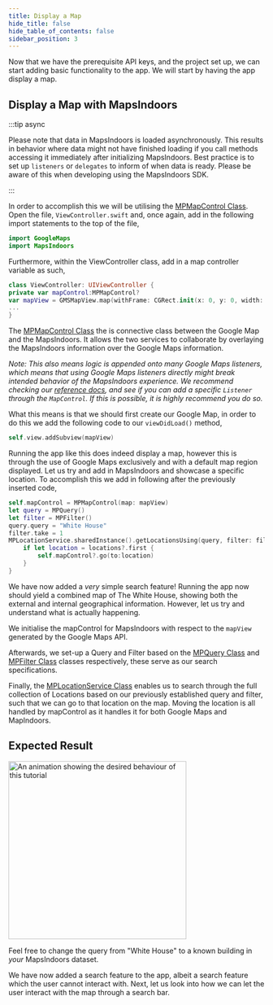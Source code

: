 ```yaml
---
title: Display a Map
hide_title: false
hide_table_of_contents: false
sidebar_position: 3
---
```


Now that we have the prerequisite API keys, and the project set up, we can start adding basic functionality to the app. We will start by having the app display a map.

## Display a Map with MapsIndoors

:::tip async

Please note that data in MapsIndoors is loaded asynchronously. This results in behavior where data might not have finished loading if you call methods accessing it immediately after initializing MapsIndoors. Best practice is to set up `listeners` or `delegates` to inform of when data is ready. Please be aware of this when developing using the MapsIndoors SDK.

:::

In order to accomplish this we will be utilising the [MPMapControl Class](https://app.mapsindoors.com/mapsindoors/reference/ios/v3/interface_m_p_map_control.html). Open the file, `ViewController.swift` and, once again, add in the following import statements to the top of the file,

```swift
import GoogleMaps  
import MapsIndoors
```

Furthermore, within the ViewController class, add in a map controller variable as such,

```swift
class ViewController: UIViewController {
private var mapControl:MPMapControl?
var mapView = GMSMapView.map(withFrame: CGRect.init(x: 0, y: 0, width: UIScreen.main.bounds.width, height: UIScreen.main.bounds.height), camera: GMSCameraPosition())
...
}
```  

The [MPMapControl Class](https://app.mapsindoors.com/mapsindoors/reference/ios/v3/interface_m_p_map_control.html) the is connective class between the Google Map and the MapsIndoors. It allows the two services to collaborate by overlaying the MapsIndoors information over the Google Maps information.

*Note: This also means logic is appended onto many Google Maps listeners, which means that using Google Maps listeners directly might break intended behavior of the MapsIndoors experience. We recommend checking our [reference docs](https://app.mapsindoors.com/mapsindoors/reference/ios/v3/index.html), and see if you can add a specific `Listener` through the `MapControl`. If this is possible, it is highly recommend you do so.*

What this means is that we should first create our Google Map, in order to do this we add the following code to our `viewDidLoad()` method,

```swift
self.view.addSubview(mapView)
```

Running the app like this does indeed display a map, however this is through the use of Google Maps exclusively and with a default map region displayed. Let us try and add in MapsIndoors and showcase a specific location. To accomplish this we add in following after the previously inserted code,

```swift
self.mapControl = MPMapControl(map: mapView)  
let query = MPQuery()  
let filter = MPFilter()  
query.query = "White House"  
filter.take = 1  
MPLocationService.sharedInstance().getLocationsUsing(query, filter: filter) { (locations, error) in  
    if let location = locations?.first {  
        self.mapControl?.go(to:location)  
    }  
}
```

We have now added a *very* simple search feature! Running the app now should yield a combined map of The White House, showing both the external and internal geographical information. However, let us try and understand what is actually happening.

We initialise the mapControl for MapsIndoors with respect to the `mapView` generated by the Google Maps API.

Afterwards, we set-up a Query and Filter based on the [MPQuery Class](https://app.mapsindoors.com/mapsindoors/reference/ios/v3/interface_m_p_query.html#a9da8ff62b6d17e45403b9005c73e811f) and [MPFilter Class](https://app.mapsindoors.com/mapsindoors/reference/ios/v3/interface_m_p_filter.html) classes respectively, these serve as our search specifications.

Finally, the [MPLocationService Class](https://app.mapsindoors.com/mapsindoors/reference/ios/v3/interface_m_p_location_service.html#a140844121a239dcf1709210e1723c312) enables us to search through the full collection of Locations based on our previously established query and filter, such that we can go to that location on the map. Moving the location is all handled by mapControl as it handles it for both Google Maps and MapIndoors.

## Expected Result

<img src="/img/getting-started/ios_display-a-map.png" alt="An animation showing the desired behaviour of this tutorial" width="350"/>

Feel free to change the query from "White House" to a known building in *your* MapsIndoors dataset.

We have now added a search feature to the app, albeit a search feature which the user cannot interact with. Next, let us look into how we can let the user interact with the map through a search bar.
